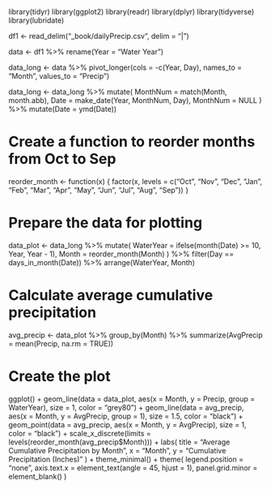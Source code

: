 
library(tidyr)
library(ggplot2)
library(readr)
library(dplyr)
library(tidyverse)
library(lubridate)

df1 <- read_delim("_book/dailyPrecip.csv", delim = "|")

data <- df1 %>%
  rename(Year = "Water Year")

data_long <- data %>%
  pivot_longer(cols = -c(Year, Day),
               names_to = "Month",
               values_to = "Precip")

data_long <- data_long %>%
  mutate(
    MonthNum = match(Month, month.abb),
    Date = make_date(Year, MonthNum, Day),
    MonthNum = NULL
  ) %>%
  mutate(Date = ymd(Date))

# Create a function to reorder months from Oct to Sep
reorder_month <- function(x) {
  factor(x, levels = c("Oct", "Nov", "Dec", "Jan", "Feb", "Mar", "Apr", "May", "Jun", "Jul", "Aug", "Sep"))
}

# Prepare the data for plotting
data_plot <- data_long %>%
  mutate(
    WaterYear = ifelse(month(Date) >= 10, Year, Year - 1),
    Month = reorder_month(Month)
  ) %>%
  filter(Day == days_in_month(Date)) %>%
  arrange(WaterYear, Month)

# Calculate average cumulative precipitation
avg_precip <- data_plot %>%
  group_by(Month) %>%
  summarize(AvgPrecip = mean(Precip, na.rm = TRUE))

# Create the plot
ggplot() +
  geom_line(data = data_plot, aes(x = Month, y = Precip, group = WaterYear), 
            size = 1, color = "grey80") +
  geom_line(data = avg_precip, aes(x = Month, y = AvgPrecip, group = 1), 
            size = 1.5, color = "black") +
  geom_point(data = avg_precip, aes(x = Month, y = AvgPrecip), 
             size = 1, color = "black") +
  scale_x_discrete(limits = levels(reorder_month(avg_precip$Month))) +
  labs(
    title = "Average Cumulative Precipitation by Month",
    x = "Month",
    y = "Cumulative Precipitation (Inches)"
  ) +
  theme_minimal() +
  theme(
    legend.position = "none",
    axis.text.x = element_text(angle = 45, hjust = 1),
    panel.grid.minor = element_blank()
  )


